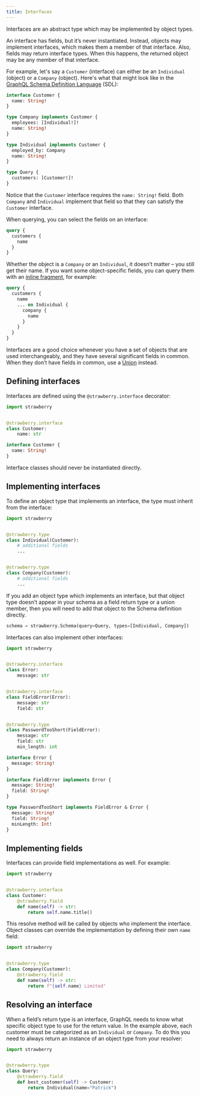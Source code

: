 ```yaml
---
title: Interfaces
---
```




Interfaces are an abstract type which may be implemented by object types.

An interface has fields, but it’s never instantiated. Instead, objects may
implement interfaces, which makes them a member of that interface. Also, fields
may return interface types. When this happens, the returned object may be any
member of that interface.

For example, let's say a `Customer` (interface) can either be an `Individual`
(object) or a `Company` (object). Here's what that might look like in the
[GraphQL Schema Definition Language](https://graphql.org/learn/schema/#type-language)
(SDL):

```graphql
interface Customer {
  name: String!
}

type Company implements Customer {
  employees: [Individual!]!
  name: String!
}

type Individual implements Customer {
  employed_by: Company
  name: String!
}

type Query {
  customers: [Customer!]!
}
```

Notice that the `Customer` interface requires the `name: String!` field. Both
`Company` and `Individual` implement that field so that they can satisfy the
`Customer` interface.

When querying, you can select the fields on an interface:

```graphql
query {
  customers {
    name
  }
}
```

Whether the object is a `Company` or an `Individual`, it doesn’t matter – you
still get their name. If you want some object-specific fields, you can query
them with an
[inline fragment](https://graphql.org/learn/queries/#inline-fragments), for
example:

```graphql
query {
  customers {
    name
    ... on Individual {
      company {
        name
      }
    }
  }
}
```

Interfaces are a good choice whenever you have a set of objects that are used
interchangeably, and they have several significant fields in common. When they
don’t have fields in common, use a [Union](/docs/types/union) instead.

## Defining interfaces

Interfaces are defined using the `@strawberry.interface` decorator:

<CodeGrid>

```python
import strawberry


@strawberry.interface
class Customer:
    name: str
```

```graphql
interface Customer {
  name: String!
}
```

</CodeGrid>

<Note>

Interface classes should never be instantiated directly.

</Note>

## Implementing interfaces

To define an object type that implements an interface, the type must inherit
from the interface:

```python
import strawberry


@strawberry.type
class Individual(Customer):
    # additional fields
    ...


@strawberry.type
class Company(Customer):
    # additional fields
    ...
```

<Tip>

If you add an object type which implements an interface, but that object type
doesn’t appear in your schema as a field return type or a union member, then you
will need to add that object to the Schema definition directly.

```python
schema = strawberry.Schema(query=Query, types=[Individual, Company])
```

</Tip>

Interfaces can also implement other interfaces:

<CodeGrid>

```python
import strawberry


@strawberry.interface
class Error:
    message: str


@strawberry.interface
class FieldError(Error):
    message: str
    field: str


@strawberry.type
class PasswordTooShort(FieldError):
    message: str
    field: str
    min_length: int
```

```graphql
interface Error {
  message: String!
}

interface FieldError implements Error {
  message: String!
  field: String!
}

type PasswordTooShort implements FieldError & Error {
  message: String!
  field: String!
  minLength: Int!
}
```

</CodeGrid>

## Implementing fields

Interfaces can provide field implementations as well. For example:

```python
import strawberry


@strawberry.interface
class Customer:
    @strawberry.field
    def name(self) -> str:
        return self.name.title()
```

This resolve method will be called by objects who implement the interface.
Object classes can override the implementation by defining their own `name`
field:

```python
import strawberry


@strawberry.type
class Company(Customer):
    @strawberry.field
    def name(self) -> str:
        return f"{self.name} Limited"
```

## Resolving an interface

When a field’s return type is an interface, GraphQL needs to know what specific
object type to use for the return value. In the example above, each customer
must be categorized as an `Individual` or `Company`. To do this you need to
always return an instance of an object type from your resolver:

```python
import strawberry


@strawberry.type
class Query:
    @strawberry.field
    def best_customer(self) -> Customer:
        return Individual(name="Patrick")
```
